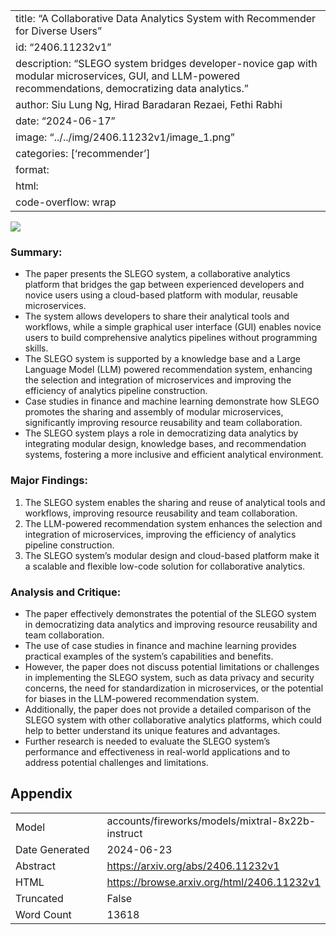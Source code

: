 
---
title: "A Collaborative Data Analytics System with Recommender for Diverse Users"
id: "2406.11232v1"
description: "SLEGO system bridges developer-novice gap with modular microservices, GUI, and LLM-powered recommendations, democratizing data analytics."
author: Siu Lung Ng, Hirad Baradaran Rezaei, Fethi Rabhi
date: "2024-06-17"
image: "../../img/2406.11232v1/image_1.png"
categories: ['recommender']
format:
  html:
    code-overflow: wrap
---

![](../../img/2406.11232v1/image_1.png)

### Summary:

- The paper presents the SLEGO system, a collaborative analytics platform that bridges the gap between experienced developers and novice users using a cloud-based platform with modular, reusable microservices.
- The system allows developers to share their analytical tools and workflows, while a simple graphical user interface (GUI) enables novice users to build comprehensive analytics pipelines without programming skills.
- The SLEGO system is supported by a knowledge base and a Large Language Model (LLM) powered recommendation system, enhancing the selection and integration of microservices and improving the efficiency of analytics pipeline construction.
- Case studies in finance and machine learning demonstrate how SLEGO promotes the sharing and assembly of modular microservices, significantly improving resource reusability and team collaboration.
- The SLEGO system plays a role in democratizing data analytics by integrating modular design, knowledge bases, and recommendation systems, fostering a more inclusive and efficient analytical environment.

### Major Findings:

1. The SLEGO system enables the sharing and reuse of analytical tools and workflows, improving resource reusability and team collaboration.
2. The LLM-powered recommendation system enhances the selection and integration of microservices, improving the efficiency of analytics pipeline construction.
3. The SLEGO system's modular design and cloud-based platform make it a scalable and flexible low-code solution for collaborative analytics.

### Analysis and Critique:

- The paper effectively demonstrates the potential of the SLEGO system in democratizing data analytics and improving resource reusability and team collaboration.
- The use of case studies in finance and machine learning provides practical examples of the system's capabilities and benefits.
- However, the paper does not discuss potential limitations or challenges in implementing the SLEGO system, such as data privacy and security concerns, the need for standardization in microservices, or the potential for biases in the LLM-powered recommendation system.
- Additionally, the paper does not provide a detailed comparison of the SLEGO system with other collaborative analytics platforms, which could help to better understand its unique features and advantages.
- Further research is needed to evaluate the SLEGO system's performance and effectiveness in real-world applications and to address potential challenges and limitations.

## Appendix

|          |          |
|----------|----------|
| Model     | accounts/fireworks/models/mixtral-8x22b-instruct       |
| Date Generated     | 2024-06-23       |
| Abstract | [https://arxiv.org/abs/2406.11232v1](https://arxiv.org/abs/2406.11232v1)        |
| HTML     | [https://browse.arxiv.org/html/2406.11232v1](https://browse.arxiv.org/html/2406.11232v1)       |
| Truncated       | False       |
| Word Count       | 13618       |